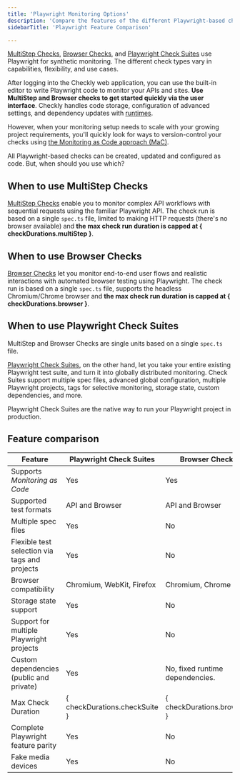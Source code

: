 ```yaml
---
title: 'Playwright Monitoring Options'
description: 'Compare the features of the different Playwright-based checks'
sidebarTitle: 'Playwright Feature Comparison'

---
```



[MultiStep Checks](/detect/synthetic-monitoring/multistep-checks/overview), [Browser Checks](/detect/synthetic-monitoring/browser-checks/overview), and [Playwright Check Suites](/detect/synthetic-monitoring/playwright-checks/overview) use Playwright for synthetic monitoring. The different check types vary in capabilities, flexibility, and use cases.

After logging into the Checkly web application, you can use the built-in editor to write Playwright code to monitor your APIs and sites. **Use MultiStep and Browser checks to get started quickly via the user interface**. Checkly handles code storage, configuration of advanced settings, and dependency updates with [runtimes](/platform/runtimes/overview/). 

However, when your monitoring setup needs to scale with your growing project requirements, you'll quickly look for ways to version-control your checks using [the Monitoring as Code approach \(MaC\)](/concepts/monitoring-as-code).

All Playwright-based checks can be created, updated and configured as code. But, when should you use which?

## When to use MultiStep Checks

[MultiStep Checks](/detect/synthetic-monitoring/multistep-checks/overview) enable you to monitor complex API workflows with sequential requests using the familiar Playwright API. The check run is based on a single `spec.ts` file, limited to making HTTP requests (there's no browser available) and **the max check run duration is capped at { checkDurations.multiStep }**.

## When to use Browser Checks

[Browser Checks](/detect/synthetic-monitoring/browser-checks/overview) let you monitor end-to-end user flows and realistic interactions with automated browser testing using Playwright. The check run is based on a single `spec.ts` file, supports the headless Chromium/Chrome browser and **the max check run duration is capped at { checkDurations.browser }**.

## When to use Playwright Check Suites

MultiStep and Browser Checks are single units based on a single `spec.ts` file.

[Playwright Check Suites](/detect/synthetic-monitoring/playwright-checks/overview), on the other hand, let you take your entire existing Playwright test suite, and turn it into globally distributed monitoring. Check Suites support multiple spec files, advanced global configuration, multiple Playwright projects, tags for selective monitoring, storage state, custom dependencies, and more.

<Tip>
Playwright Check Suites are the native way to run your Playwright project in production.
</Tip>

## Feature comparison

| Feature                                       | Playwright Check Suites       | Browser Check                   | MultiStep Check                 |
|-----------------------------------------------|-------------------------------|---------------------------------|---------------------------------|
| Supports *Monitoring as Code*                 | Yes                           | Yes                             | Yes                             |
| Supported test formats                        | API and Browser               | API and Browser                 | API only                        |
| Multiple spec files                           | Yes                           | No                              | No                              |
| Flexible test selection via tags and projects | Yes                           | No                              | No                              |
| Browser compatibility                         | Chromium, WebKit, Firefox     | Chromium, Chrome                | —                               |
| Storage state support                         | Yes                           | No                              | No                              |
| Support for multiple Playwright projects      | Yes                           | No                              | No                              |
| Custom dependencies (public and private)      | Yes                           | No, fixed runtime dependencies. | No, fixed runtime dependencies. |
| Max Check Duration                            | { checkDurations.checkSuite } | { checkDurations.browser }      | { checkDurations.multiStep }    |
| Complete Playwright feature parity            | Yes                           | No                              | No                              |
| Fake media devices                            | Yes                           | No                              | No                              |
